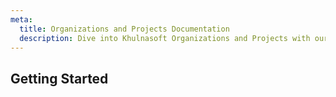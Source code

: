 ```yaml
---
meta:
  title: Organizations and Projects Documentation
  description: Dive into Khulnasoft Organizations and Projects with our quickstart guides, how-tos, tutorials and more.
---
```


<ProductHeader
   productName="Organizations and Projects"
   productLogo="accountExperience"
   description="Organizations and Projects help you organize and manage your resources."
   url="/identity-and-access-management/organizations-and-projects/quickstart/"
   label="Organizations and Projects Quickstart"
/>

## Getting Started

<Grid>
    <SummaryCard
        title="Quickstart"
        icon="rocket"
        description="Learn how to manage your Organizations and Projects in a few steps."
        label="View Quickstart"
        url="/identity-and-access-management/organizations-and-projects/quickstart/"
    />
    <SummaryCard
        title="Concepts"
        icon="info"
        description="Core concepts that give you a better understanding of Organizations and Projects."
        label="View Concepts"
        url="/identity-and-access-management/organizations-and-projects/concepts/"
    />
    <SummaryCard
        title="How-Tos"
        icon="help-circle-outline"
        description="Learn how to use Organizations and Projects via the Khulnasoft console."
        label="View How-Tos"
        url="/identity-and-access-management/organizations-and-projects/how-to/"
    />
    <SummaryCard
        title="Additional Content"
        icon="book-open-outline"
        description="Check out in-depth information about Organizations and Projects."
        label="View Additional Content"
        url="/identity-and-access-management/organizations-and-projects/additional-content/"
    />
</Grid>

<ClickableBanner
    productLogo="cli"
    title="Project API"
    description="Manage access to your resources and Projects using the Khulnasoft API."
    url="https://www.khulnasoft.com/en/developers/api/account/project-api/#path-projects-list-all-projects-of-an-organization"
    label="Go to Projects API"
/>

